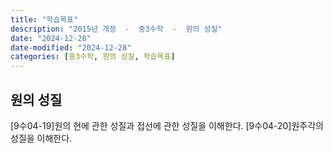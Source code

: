 ```yaml
---
title: "학습목표"
description: "2015년 개정  -  중3수학  -  원의 성질"
date: "2024-12-28"
date-modified: "2024-12-28"
categories: [중3수학, 원의 성질, 학습목표]
---
```


## 원의 성질
[9수04-19]원의 현에 관한 성질과 접선에 관한 성질을 이해한다.
[9수04-20]원주각의 성질을 이해한다.
